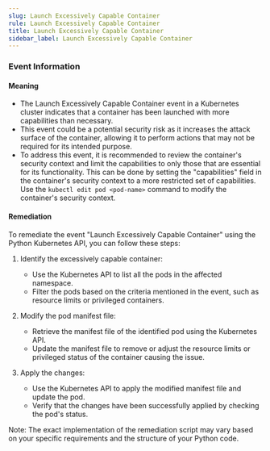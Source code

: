 ```yaml
--- 
slug: Launch Excessively Capable Container
rule: Launch Excessively Capable Container
title: Launch Excessively Capable Container
sidebar_label: Launch Excessively Capable Container
---
```

                   


### Event Information

#### Meaning

- The Launch Excessively Capable Container event in a Kubernetes cluster indicates that a container has been launched with more capabilities than necessary.
- This event could be a potential security risk as it increases the attack surface of the container, allowing it to perform actions that may not be required for its intended purpose.
- To address this event, it is recommended to review the container's security context and limit the capabilities to only those that are essential for its functionality. This can be done by setting the "capabilities" field in the container's security context to a more restricted set of capabilities. Use the `kubectl edit pod <pod-name>` command to modify the container's security context.

#### Remediation

To remediate the event "Launch Excessively Capable Container" using the Python Kubernetes API, you can follow these steps:

1. Identify the excessively capable container:
   - Use the Kubernetes API to list all the pods in the affected namespace.
   - Filter the pods based on the criteria mentioned in the event, such as resource limits or privileged containers.

2. Modify the pod manifest file:
   - Retrieve the manifest file of the identified pod using the Kubernetes API.
   - Update the manifest file to remove or adjust the resource limits or privileged status of the container causing the issue.

3. Apply the changes:
   - Use the Kubernetes API to apply the modified manifest file and update the pod.
   - Verify that the changes have been successfully applied by checking the pod's status.

Note: The exact implementation of the remediation script may vary based on your specific requirements and the structure of your Python code.

 